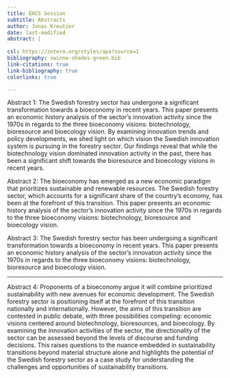 ```yaml
---
title: EHCS Session
subtitle: Abstracts
author: Jonas Kreutzer
date: last-modified
abstract: |
    
csl: https://zotero.org/styles/apa?source=1
bibliography: swinno-shades-green.bib
link-citations: true
link-bibliography: true
colorlinks: true

---
```


<!-- From Chat GPT -->

Abstract 1:
The Swedish forestry sector has undergone a significant transformation towards a bioeconomy in recent years. This paper presents an economic history analysis of the sector's innovation activity since the 1970s in regards to the three bioeconomy visions: biotechnology, bioresource and bioecology vision. By examining innovation trends and policy developments, we shed light on which vision the Swedish innovation system is pursuing in the forestry sector. Our findings reveal that while the biotechnology vision dominated innovation activity in the past, there has been a significant shift towards the bioresource and bioecology visions in recent years.

Abstract 2:
The bioeconomy has emerged as a new economic paradigm that prioritizes sustainable and renewable resources. The Swedish forestry sector, which accounts for a significant share of the country's economy, has been at the forefront of this transition. This paper presents an economic history analysis of the sector's innovation activity since the 1970s in regards to the three bioeconomy visions: biotechnology, bioresource and bioecology vision. 

Abstract 3:
The Swedish forestry sector has been undergoing a significant transformation towards a bioeconomy in recent years. This paper presents an economic history analysis of the sector's innovation activity since the 1970s in regards to the three bioeconomy visions: biotechnology, bioresource and bioecology vision. 

---

Abstract 4:
Proponents of a bioeconomy argue it will combine prioritized sustainability with new avenues for economic development.
The Swedish forestry sector is positioning itself at the forefront of this transition nationally and internationally.
However, the aims of this transition are contested in public debate, with three possibilities competing: economic visions centered around biotechnology, bioresources, and bioecology. 
By examining the innovation activities of the sector, the directionality of the sector can be assessed beyond the levels of discourse and funding decisions.
This raises questions to the nuance embedded in sustainability transitions beyond material structure alone and highlights the potential of the Swedish forestry sector as a case study for understanding the challenges and opportunities of sustainability transitions.